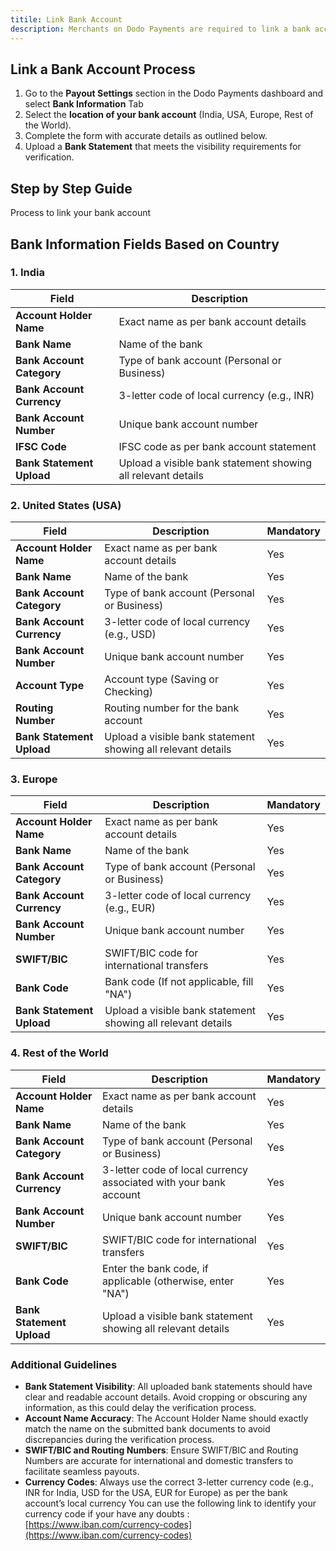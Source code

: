 ```yaml
---
titile: Link Bank Account
description: Merchants on Dodo Payments are required to link a bank account to receive payouts. The information and fields required may vary based on the location of the bank account. This guide will outline the required fields and specifications for each region.
---
```


## Link a Bank Account Process

1. Go to the **Payout Settings** section in the Dodo Payments dashboard and select **Bank Information** Tab
2. Select the **location of your bank account** (India, USA, Europe, Rest of the World).
3. Complete the form with accurate details as outlined below.
4. Upload a **Bank Statement** that meets the visibility requirements for verification.


## Step by Step Guide

<Card title="Link your bank account" horizontal icon="building-columns" href="/guides/bank-account">Process to link your bank account</Card>


## Bank Information Fields Based on Country

### **1. India**

| Field | Description |
| --- | --- |
| **Account Holder Name** | Exact name as per bank account details |
| **Bank Name** | Name of the bank |
| **Bank Account Category** | Type of bank account (Personal or Business) |
| **Bank Account Currency** | 3-letter code of local currency (e.g., INR) |
| **Bank Account Number** | Unique bank account number |
| **IFSC Code** | IFSC code as per bank account statement |
| **Bank Statement Upload** | Upload a visible bank statement showing all relevant details |

### **2. United States (USA)**

| Field | Description | Mandatory |
| --- | --- | --- |
| **Account Holder Name** | Exact name as per bank account details | Yes |
| **Bank Name** | Name of the bank | Yes |
| **Bank Account Category** | Type of bank account (Personal or Business) | Yes |
| **Bank Account Currency** | 3-letter code of local currency (e.g., USD) | Yes |
| **Bank Account Number** | Unique bank account number | Yes |
| **Account Type** | Account type (Saving or Checking) | Yes |
| **Routing Number** | Routing number for the bank account | Yes |
| **Bank Statement Upload** | Upload a visible bank statement showing all relevant details | Yes |

### **3. Europe**

| Field | Description | Mandatory |
| --- | --- | --- |
| **Account Holder Name** | Exact name as per bank account details | Yes |
| **Bank Name** | Name of the bank | Yes |
| **Bank Account Category** | Type of bank account (Personal or Business) | Yes |
| **Bank Account Currency** | 3-letter code of local currency (e.g., EUR) | Yes |
| **Bank Account Number** | Unique bank account number | Yes |
| **SWIFT/BIC** | SWIFT/BIC code for international transfers | Yes |
| **Bank Code** | Bank code (If not applicable, fill "NA") | Yes |
| **Bank Statement Upload** | Upload a visible bank statement showing all relevant details | Yes |

### **4. Rest of the World**

| Field | Description | Mandatory |
| --- | --- | --- |
| **Account Holder Name** | Exact name as per bank account details | Yes |
| **Bank Name** | Name of the bank | Yes |
| **Bank Account Category** | Type of bank account (Personal or Business) | Yes |
| **Bank Account Currency** | 3-letter code of local currency associated with your bank account | Yes |
| **Bank Account Number** | Unique bank account number | Yes |
| **SWIFT/BIC** | SWIFT/BIC code for international transfers | Yes |
| **Bank Code** | Enter the bank code, if applicable (otherwise, enter "NA") | Yes |
| **Bank Statement Upload** | Upload a visible bank statement showing all relevant details | Yes |

### **Additional Guidelines**

- **Bank Statement Visibility**: All uploaded bank statements should have clear and readable account details. Avoid cropping or obscuring any information, as this could delay the verification process.
- **Account Name Accuracy**: The Account Holder Name should exactly match the name on the submitted bank documents to avoid discrepancies during the verification process.
- **SWIFT/BIC and Routing Numbers**: Ensure SWIFT/BIC and Routing Numbers are accurate for international and domestic transfers to facilitate seamless payouts.
- **Currency Codes**: Always use the correct 3-letter currency code (e.g., INR for India, USD for the USA, EUR for Europe) as per the bank account’s local currency
You can use the following link to identify your currency code if your have any doubts : [https://www.iban.com/currency-codes](https://www.iban.com/currency-codes)
